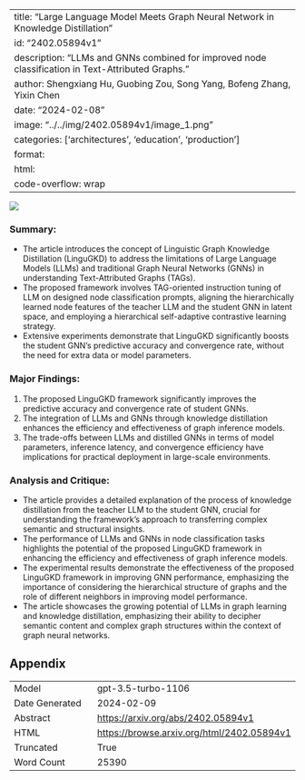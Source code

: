 
---
title: "Large Language Model Meets Graph Neural Network in Knowledge Distillation"
id: "2402.05894v1"
description: "LLMs and GNNs combined for improved node classification in Text-Attributed Graphs."
author: Shengxiang Hu, Guobing Zou, Song Yang, Bofeng Zhang, Yixin Chen
date: "2024-02-08"
image: "../../img/2402.05894v1/image_1.png"
categories: ['architectures', 'education', 'production']
format:
  html:
    code-overflow: wrap
---

![](../../img/2402.05894v1/image_1.png)

### Summary:
- The article introduces the concept of Linguistic Graph Knowledge Distillation (LinguGKD) to address the limitations of Large Language Models (LLMs) and traditional Graph Neural Networks (GNNs) in understanding Text-Attributed Graphs (TAGs).
- The proposed framework involves TAG-oriented instruction tuning of LLM on designed node classification prompts, aligning the hierarchically learned node features of the teacher LLM and the student GNN in latent space, and employing a hierarchical self-adaptive contrastive learning strategy.
- Extensive experiments demonstrate that LinguGKD significantly boosts the student GNN’s predictive accuracy and convergence rate, without the need for extra data or model parameters.

### Major Findings:
1. The proposed LinguGKD framework significantly improves the predictive accuracy and convergence rate of student GNNs.
2. The integration of LLMs and GNNs through knowledge distillation enhances the efficiency and effectiveness of graph inference models.
3. The trade-offs between LLMs and distilled GNNs in terms of model parameters, inference latency, and convergence efficiency have implications for practical deployment in large-scale environments.

### Analysis and Critique:
- The article provides a detailed explanation of the process of knowledge distillation from the teacher LLM to the student GNN, crucial for understanding the framework's approach to transferring complex semantic and structural insights.
- The performance of LLMs and GNNs in node classification tasks highlights the potential of the proposed LinguGKD framework in enhancing the efficiency and effectiveness of graph inference models.
- The experimental results demonstrate the effectiveness of the proposed LinguGKD framework in improving GNN performance, emphasizing the importance of considering the hierarchical structure of graphs and the role of different neighbors in improving model performance.
- The article showcases the growing potential of LLMs in graph learning and knowledge distillation, emphasizing their ability to decipher semantic content and complex graph structures within the context of graph neural networks.

## Appendix

|          |          |
|----------|----------|
| Model     | gpt-3.5-turbo-1106       |
| Date Generated     | 2024-02-09       |
| Abstract | [https://arxiv.org/abs/2402.05894v1](https://arxiv.org/abs/2402.05894v1)        |
| HTML     | [https://browse.arxiv.org/html/2402.05894v1](https://browse.arxiv.org/html/2402.05894v1)       |
| Truncated       | True       |
| Word Count       | 25390       |